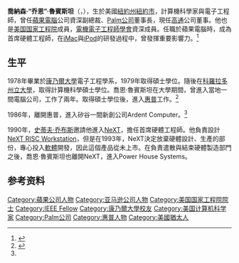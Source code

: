 {{Infobox person
 | name             = Jon Rubinstein
 | image            = Jon Rubinstein & Todd Bradley.jpg
 | caption          = 魯賓斯坦(左)与惠普高管托德·布拉德利（Todd Bradley）于2011年推出webOS手机。
 | birth_name       = Jonathan J. Rubinstein
 | birth_date       = {{birth year and age|1956|10|}}
 | birth_place      = {{USA}}[[纽约州|纽约州]][[纽约市|纽约市]]
 | known_for        = 在[[苹果公司|苹果公司]]的[[iPod|iPod]]和[[iMac|iMac]]以及[[webOS|webOS]]中發揮重要影響力
 | networth         = 
 | religion         = 
 | spouse           = [[Karen_Richardson|Karen Richardson]]
 | children         = 
 | alma_mater       = [[康乃爾大學|康乃爾大學]] <br/> [[科羅拉多州立大學|科羅拉多州立大學]]
}}
'''喬納森·“乔恩”·魯賓斯坦'''（{{lang-en|'''Jonathan J. "Jon" Rubinstein'''}}，{{bd|1956年|10月|||catIdx=Rubinstein, Jonathan}}），生於美國[[紐約州|紐約州]][[紐約市|紐約市]]，計算機科學家與電子工程師，曾任[[蘋果電腦|蘋果電腦]]公司資深副總裁、[[Palm公司|Palm公司]]董事長，現任[[高通|高通]]公司董事。他也是[[美国国家工程院|美国国家工程院]]成員，[[電機電子工程師學會|電機電子工程師學會]]資深成員。任職於蘋果電腦時，成為首席硬體工程師，在[[iMac|iMac]]與[[iPod|iPod]]的研發過程中，曾發揮重要影響力。<ref name=Tam>{{cite news | last=Tam | first=Pui-Wing | url=https://www.wsj.com/articles/SB119750940823225431?mod=technology_main_promo_left | title=Apple's 'Podfather' Now Aims to Revive a Wilting Palm | publisher=The Wall Street Journal | date=December 13, 2007 | accessdate=2021-02-09 | archive-date=2018-10-26 | archive-url=https://web.archive.org/web/20181026025102/https://www.wsj.com/articles/SB119750940823225431?mod=technology_main_promo_left | dead-url=no }}</ref>

==生平==
1978年畢業於[[康乃爾大學|康乃爾大學]]電子工程學系，1979年取得碩士學位。隨後在[[科羅拉多州立大學|科羅拉多州立大學]]，取得計算機科學碩士學位。喬恩·魯賓斯坦在大學期間，曾進入當地一間電腦公司，工作了兩年。取得碩士學位後，進入[[惠普|惠普]]工作。<ref name="Tekla">{{cite news | last=Perry | first=Tekla S. | title=Jon Rubinstein | journal=[[IEEE_Spectrum|IEEE Spectrum]]|doi=10.1109/6.819930 | date=February 2000}}</ref>

1986年，離開惠普，進入矽谷一間新創公司Ardent Computer。<ref name="Tekla" />

1990年，[[史蒂夫·乔布斯|史蒂夫·乔布斯]]邀請他進入[[NeXT|NeXT]]，擔任首席硬體工程師。他負責設計[[NeXT_RISC_Workstation|NeXT RISC Workstation]]，但是在1993年，NeXT決定放棄硬體設計、生產的部份，專心投入[[軟體|軟體]]開發，因此這個產品從未上市。在負責遣散與結束硬體製造部門之後，喬恩·魯賓斯坦也離開NeXT，進入Power House Systems。

==参考资料==
{{reflist}}

{{Apple}}
{{Apple celeb}}
{{DEFAULTSORT:Rubinstein,Jon}}
[[Category:蘋果公司人物|Category:蘋果公司人物]]
[[Category:亚马逊公司人物|Category:亚马逊公司人物]]
[[Category:美国国家工程院院士|Category:美国国家工程院院士]]
[[Category:IEEE_Fellow|Category:IEEE Fellow]]
[[Category:康乃爾大學校友|Category:康乃爾大學校友]]
[[Category:美国计算机科学家|Category:美国计算机科学家]]
[[Category:Palm公司|Category:Palm公司]]
[[Category:惠普人物|Category:惠普人物]]
[[Category:美國猶太人|Category:美國猶太人]]